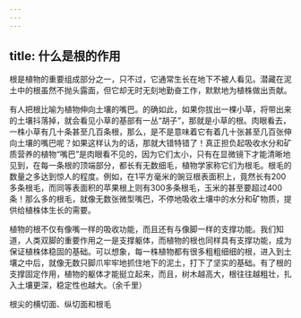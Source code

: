 ```yaml
---
---
---
```

title: 什么是根的作用
---




根是植物的重要组成部分之一，只不过，它通常生长在地下不被人看见。潜藏在泥土中的根虽然不抛头露面，但它却无时无刻地勤奋工作，默默地为植株做出贡献。

有人把根比喻为植物伸向土壤的嘴巴。的确如此，如果你拔出一棵小草，将带出来的土壤抖落掉，就会看见小草的基部有一丛“胡子”，那就是小草的根。肉眼看去，一株小草有几十条甚至几百条根，那么，是不是意味着它有着几十张甚至几百张伸向土壤的嘴巴呢？如果这样认为的话，那就大错特错了！真正担负起吸收水分和矿质营养的植物“嘴巴”是肉眼看不见的，因为它们太小，只有在显微镜下才能清晰地见到，在每一条根的顶端部分，都长有无数细毛，植物学家称它们为根毛。根毛的数量之多达到惊人的程度。例如，在1平方毫米的豌豆根表面积上，竟然长有200多条根毛，而同等表面积的苹果根上则有300多条根毛，玉米的甚至要超过400条！那么多的根毛，就像无数张微型嘴巴，不停地吸收土壤中的水分和矿物质，提供给植株体生长的需要。

植物的根不仅有像嘴一样的吸收功能，而且还有与像脚一样的支撑功能。我们知道，人类双脚的重要作用之一是支撑躯体，而植物的根也同样具有支撑功能，成为保证植株体稳固的基础。可以想象，每一株植物都有很多粗粗细细的根，进入到土壤之中后，就像无数只脚爪牢牢地抓住地下的泥土，打下了坚实的基础。有了根的支撑固定作用，植物的躯体才能挺立起来，而且，树木越高大，根往往越粗壮，扎入土壤更深，稳定性也越大。（余千里）

根尖的横切面、纵切面和根毛